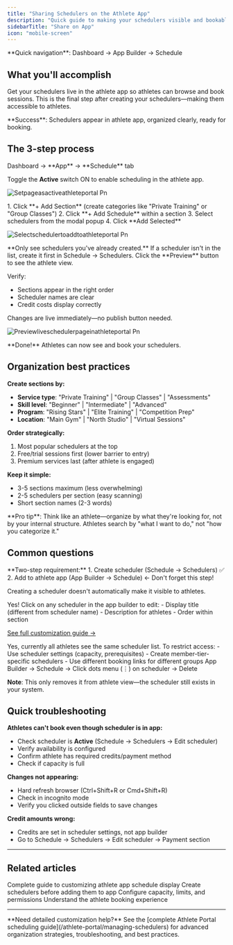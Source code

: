 ```yaml
---
title: "Sharing Schedulers on the Athlete App"
description: "Quick guide to making your schedulers visible and bookable in the athlete app with smart organization strategies."
sidebarTitle: "Share on App"
icon: "mobile-screen"
---
```


<Info>
**Quick navigation**: Dashboard → App Builder → Schedule
</Info>

## What you'll accomplish

Get your schedulers live in the athlete app so athletes can browse and book sessions. This is the final step after creating your schedulers—making them accessible to athletes.

<Check>
**Success**: Schedulers appear in athlete app, organized clearly, ready for booking.
</Check>

## The 3-step process

<Steps>
<Step title="Navigate to App Builder">
Dashboard → **App** → **Schedule** tab

Toggle the **Active** switch ON to enable scheduling in the athlete app.

![Setpageasactiveathleteportal Pn](/images/setpageasactiveathleteportal.png)
</Step>

<Step title="Add your schedulers">
1. Click **+ Add Section** (create categories like "Private Training" or "Group Classes")
2. Click **+ Add Schedule** within a section
3. Select schedulers from the modal popup
4. Click **Add Selected**

![Selectschedulertoaddtoathleteportal Pn](/images/selectschedulertoaddtoathleteportal.png)

<Note>
**Only see schedulers you've already created.** If a scheduler isn't in the list, create it first in Schedule → Schedulers.
</Note>
</Step>

<Step title="Preview and publish">
Click the **Preview** button to see the athlete view.

Verify:
- Sections appear in the right order
- Scheduler names are clear
- Credit costs display correctly

Changes are live immediately—no publish button needed.

![Previewliveschedulerpageinathleteportal Pn](/images/Previewliveschedulerpageinathleteportal.png)

<Check>
**Done!** Athletes can now see and book your schedulers.
</Check>
</Step>
</Steps>

## Organization best practices

**Create sections by:**
- **Service type**: "Private Training" | "Group Classes" | "Assessments"
- **Skill level**: "Beginner" | "Intermediate" | "Advanced"  
- **Program**: "Rising Stars" | "Elite Training" | "Competition Prep"
- **Location**: "Main Gym" | "North Studio" | "Virtual Sessions"

**Order strategically:**
1. Most popular schedulers at the top
2. Free/trial sessions first (lower barrier to entry)
3. Premium services last (after athlete is engaged)

**Keep it simple:**
- 3-5 sections maximum (less overwhelming)
- 2-5 schedulers per section (easy scanning)
- Short section names (2-3 words)

<Tip>
**Pro tip**: Think like an athlete—organize by what they're looking for, not by your internal structure. Athletes search by "what I want to do," not "how you categorize it."
</Tip>

## Common questions

<AccordionGroup>
<Accordion title="Scheduler created but not appearing in app?">
**Two-step requirement:**
1. Create scheduler (Schedule → Schedulers) ✅
2. Add to athlete app (App Builder → Schedule) ← Don't forget this step!

Creating a scheduler doesn't automatically make it visible to athletes.
</Accordion>

<Accordion title="Can I customize how schedulers appear?">
Yes! Click on any scheduler in the app builder to edit:
- Display title (different from scheduler name)
- Description for athletes
- Order within section

[See full customization guide →](/athlete-portal/managing-schedulers)
</Accordion>

<Accordion title="Do all athletes see the same schedulers?">
Yes, currently all athletes see the same scheduler list. To restrict access:
- Use scheduler settings (capacity, prerequisites)
- Create member-tier-specific schedulers
- Use different booking links for different groups
</Accordion>

<Accordion title="How do I remove a scheduler from the app?">
App Builder → Schedule → Click dots menu (⋮) on scheduler → Delete

**Note**: This only removes it from athlete view—the scheduler still exists in your system.
</Accordion>
</AccordionGroup>

## Quick troubleshooting

**Athletes can't book even though scheduler is in app:**
- Check scheduler is **Active** (Schedule → Schedulers → Edit scheduler)
- Verify availability is configured
- Confirm athlete has required credits/payment method
- Check if capacity is full

**Changes not appearing:**
- Hard refresh browser (Ctrl+Shift+R or Cmd+Shift+R)
- Check in incognito mode
- Verify you clicked outside fields to save changes

**Credit amounts wrong:**
- Credits are set in scheduler settings, not app builder
- Go to Schedule → Schedulers → Edit scheduler → Payment section

---

## Related articles

<CardGroup cols={2}>
<Card title="Full App Builder Guide" icon="mobile-screen" href="/athlete-portal/managing-schedulers">
Complete guide to customizing athlete app schedule display
</Card>

<Card title="Creating Schedulers" icon="plus-circle" href="/scheduling/creating-first-scheduler">
Create schedulers before adding them to app
</Card>

<Card title="Scheduler Settings" icon="cog" href="/scheduling/scheduler-limits-permissions">
Configure capacity, limits, and permissions
</Card>

<Card title="Athlete Booking Flow" icon="user" href="/scheduling/athlete-booking-flow">
Understand the athlete booking experience
</Card>
</CardGroup>

---

<Info>
**Need detailed customization help?** See the [complete Athlete Portal scheduling guide](/athlete-portal/managing-schedulers) for advanced organization strategies, troubleshooting, and best practices.
</Info>